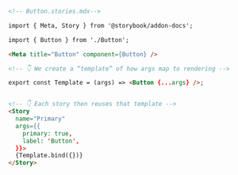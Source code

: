 ```md
<!-- Button.stories.mdx-->

import { Meta, Story } from '@storybook/addon-docs';

import { Button } from './Button';

<Meta title="Button" component={Button} />

<!-- 👇 We create a “template” of how args map to rendering -->

export const Template = (args) => <Button {...args} />;


<!-- 👇 Each story then reuses that template -->
<Story
  name="Primary"
  args={{
    primary: true,
    label: 'Button',
  }}>
  {Template.bind({})}
</Story>
```